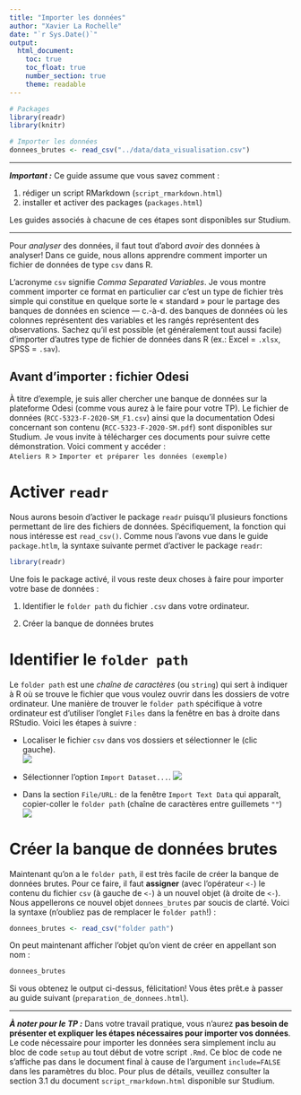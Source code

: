 ```yaml
---
title: "Importer les données"
author: "Xavier La Rochelle"
date: "`r Sys.Date()`"
output: 
  html_document:
    toc: true
    toc_float: true
    number_section: true
    theme: readable
---
```


```r
# Packages
library(readr)
library(knitr)

# Importer les données
donnees_brutes <- read_csv("../data/data_visualisation.csv") 
```

---

***Important :*** Ce guide assume que vous savez comment :  

1. rédiger un script RMarkdown (`script_rmarkdown.html`)  
2. installer et activer des packages (`packages.html`) 

Les guides associés à chacune de ces étapes sont disponibles sur Studium.

---

Pour *analyser* des données, il faut tout d'abord *avoir* des données à analyser! Dans ce guide, nous allons apprendre comment importer un fichier de données de type `csv` dans R. 

L'acronyme `csv` signifie *Comma Separated Variables*. Je vous montre comment importer ce format en particulier car c'est un type de fichier très simple qui constitue en quelque sorte le « standard » pour le partage des banques de données en science — c.-à-d. des banques de données où les colonnes représentent des variables et les rangés représentent des observations. Sachez qu'il est possible (et généralement tout aussi facile) d'importer d'autres type de fichier de données dans R (ex.: Excel = `.xlsx`, SPSS = `.sav`).

## Avant d'importer : fichier Odesi

À titre d'exemple, je suis aller chercher une banque de données sur la plateforme Odesi (comme vous aurez à le faire pour votre TP). Le fichier de données (`RCC-5323-F-2020-SM_F1.csv`) ainsi que la documentation Odesi concernant son contenu (`RCC-5323-F-2020-SM.pdf`) sont disponibles sur Studium. Je vous invite à télécharger ces documents pour suivre cette démonstration. Voici comment y accéder :   
`Ateliers R` > `Importer et préparer les données (exemple)` 

# Activer `readr`

Nous aurons besoin d'activer le package `readr` puisqu'il plusieurs fonctions permettant de lire des fichiers de données. Spécifiquement, la fonction qui nous intéresse est `read_csv()`. Comme nous l'avons vue dans le guide `package.htlm`, la syntaxe suivante permet d'activer le package `readr`:
```r
library(readr)
```

Une fois le package activé, il vous reste deux choses à faire pour importer votre base de données : 

1. Identifier le `folder path` du fichier `.csv` dans votre ordinateur.

2. Créer la banque de données brutes

# Identifier le `folder path`
Le `folder path` est une *chaîne de caractères* (ou `string`) qui sert à indiquer à R où se trouve le fichier que vous voulez ouvrir dans les dossiers de votre ordinateur. Une manière de trouver le `folder path` spécifique à votre ordinateur est d'utiliser l'onglet `Files` dans la fenêtre en bas à droite dans RStudio. Voici les étapes à suivre : 

- Localiser le fichier `csv` dans vos dossiers et sélectionner le (clic gauche).  
![](../images/folderPath1.png)  

- Sélectionner l'option `Import Dataset...`.
![](../images/folderPath2.png)  
- Dans la section `File/URL:` de la fenêtre `Import Text Data` qui apparaît, copier-coller le `folder path` (chaîne de caractères entre guillemets `""`)
![](../images/folderPath3.png)

# Créer la banque de données brutes

Maintenant qu'on a le `folder path`, il est très facile de créer la banque de données brutes. Pour ce faire, il faut **assigner** (avec l'opérateur `<-`) le contenu du fichier `csv` (à gauche de `<-`) à un nouvel objet (à droite de `<-`). Nous appellerons ce nouvel objet `donnees_brutes` par soucis de clarté. Voici la syntaxe (n'oubliez pas de remplacer le `folder path`!) :

```r
donnees_brutes <- read_csv("folder path") 
```

On peut maintenant afficher l'objet qu'on vient de créer en appellant son nom : 

```r
donnees_brutes
```

Si vous obtenez le output ci-dessus, félicitation! Vous êtes prêt.e à passer au guide suivant (`preparation_de_donnees.html`).

---

***À noter pour le TP :***  Dans votre travail pratique, vous n'aurez **pas besoin de présenter et expliquer les étapes nécessaires pour importer vos données**. Le code nécessaire pour importer les données sera simplement inclu au bloc de code `setup` au tout début de votre script `.Rmd`. Ce bloc de code ne s'affiche pas dans le document final à cause de l'argument `include=FALSE` dans les paramètres du bloc. Pour plus de détails, veuillez consulter la section 3.1 du document `script_rmarkdown.html` disponible sur Studium.